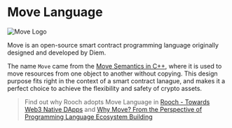 # Move Language


![Move Logo](../../../public/docs/move-logo.png)

Move is an open-source smart contract programming language originally designed and developed by Diem.

The name `Move` came from the [Move Semantics in C++](https://stackoverflow.com/questions/3106110/what-is-move-semantics), where it is used to move resources from one object to another without copying. This design purpose fits right in the context of a smart contract lanague, and makes it a perfect choice to achieve the flexibility and safety of crypto assets.

> Find out why Rooch adopts Move Language in [Rooch - Towards Web3 Native DApps](/blog/rooch-towards-web3-native-dapps#move-language) and [Why Move? From the Perspective of Programming Language Ecosystem Building](/blog/why-move-ecosystem)
